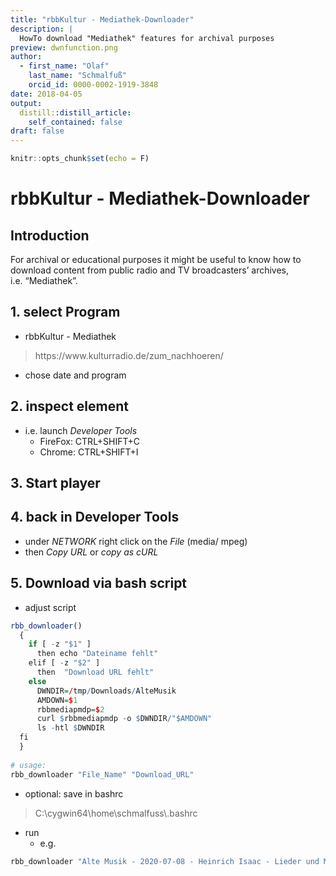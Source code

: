 ```yaml
---
title: "rbbKultur - Mediathek-Downloader"
description: |
  HowTo download "Mediathek" features for archival purposes
preview: dwnfunction.png
author:
  - first_name: "Olaf"
    last_name: "Schmalfuß"
    orcid_id: 0000-0002-1919-3848
date: 2018-04-05
output:
  distill::distill_article:
    self_contained: false
draft: false
---
```



```r
knitr::opts_chunk$set(echo = F)
```

# rbbKultur - Mediathek-Downloader

## Introduction
For archival or educational purposes it might be useful to know how to download content from public radio and TV broadcasters' archives, i.e. "Mediathek".

## 1. select Program
* rbbKultur - Mediathek

> https://www.kulturradio.de/zum_nachhoeren/

  + chose date and program
  
## 2. inspect element
* i.e. launch _Developer Tools_
    + FireFox: CTRL+SHIFT+C
    + Chrome: CTRL+SHIFT+I

## 3. Start player

## 4. back in Developer Tools
* under _NETWORK_ right click on the _File_ (media/ mpeg)
* then _Copy URL_ or _copy as cURL_

## 5. Download via bash script
* adjust script  

```r
rbb_downloader()
  {
    if [ -z "$1" ]
      then echo "Dateiname fehlt"
    elif [ -z "$2" ]
      then  "Download URL fehlt"
    else
      DWNDIR=/tmp/Downloads/AlteMusik
      AMDOWN=$1
      rbbmediapmdp=$2
      curl $rbbmediapmdp -o $DWNDIR/"$AMDOWN"
      ls -htl $DWNDIR
  fi
  }
  
# usage:
rbb_downloader "File_Name" "Download_URL"

```

* optional: save in bashrc

> C:\\cygwin64\\home\\schmalfuss\\.bashrc
  
* run
  + e.g.  
  
```r
rbb_downloader "Alte Musik - 2020-07-08 - Heinrich Isaac - Lieder und Motetten.mp3" "https://rbbmediapmdp-a.akamaihd.net/content/74/da/74da3627-5312-4f34-b681-93c48f12202d/0a858af8-b788-430b-9f5a-b5c678701a18_53d97702-265a-4586-a6d8-c8c7ad9bac80.mp3"
```



